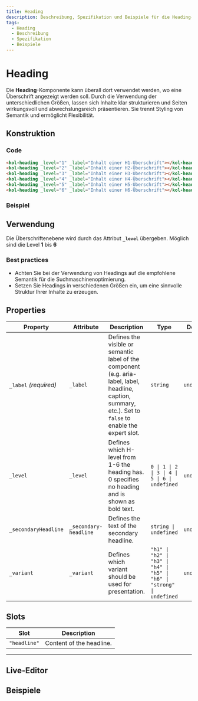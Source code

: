 ```yaml
---
title: Heading
description: Beschreibung, Spezifikation und Beispiele für die Heading-Komponente.
tags:
  - Heading
  - Beschreibung
  - Spezifikation
  - Beispiele
---
```



# Heading

Die **Heading**-Komponente kann überall dort verwendet werden, wo eine Überschrift angezeigt werden soll. Durch die Verwendung der unterschiedlichen Größen, lassen sich Inhalte klar strukturieren und Seiten wirkungsvoll und abwechslungsreich präsentieren. Sie trennt Styling von Semantik und ermöglicht Flexibilität.

## Konstruktion

### Code

```html
<kol-heading _level="1" _label="Inhalt einer H1-Überschrift"></kol-heading>
<kol-heading _level="2" _label="Inhalt einer H2-Überschrift"></kol-heading>
<kol-heading _level="3" _label="Inhalt einer H3-Überschrift"></kol-heading>
<kol-heading _level="4" _label="Inhalt einer H4-Überschrift"></kol-heading>
<kol-heading _level="5" _label="Inhalt einer H5-Überschrift"></kol-heading>
<kol-heading _level="6" _label="Inhalt einer H6-Überschrift"></kol-heading>
```

### Beispiel

<kol-heading _level="1" _label="Inhalt einer H1-Überschrift"></kol-heading>
<kol-heading _level="2" _label="Inhalt einer H2-Überschrift"></kol-heading>
<kol-heading _level="3" _label="Inhalt einer H3-Überschrift"></kol-heading>
<kol-heading _level="4" _label="Inhalt einer H4-Überschrift"></kol-heading>
<kol-heading _level="5" _label="Inhalt einer H5-Überschrift"></kol-heading>
<kol-heading _level="6" _label="Inhalt einer H6-Überschrift"></kol-heading>

## Verwendung

Die Überschriftenebene wird durch das Attribut **`_level`** übergeben. Möglich sind die Level **1** bis **6**

### Best practices

- Achten Sie bei der Verwendung von Headings auf die empfohlene Semantik für die Suchmaschinenoptimierung.
- Setzen Sie Headings in verschiedenen Größen ein, um eine sinnvolle Struktur Ihrer Inhalte zu erzeugen.

<!-- Auto Generated Below -->

## Properties

| Property              | Attribute             | Description                                                                                                                                                  | Type                                                                    | Default     |
| --------------------- | --------------------- | ------------------------------------------------------------------------------------------------------------------------------------------------------------ | ----------------------------------------------------------------------- | ----------- |
| `_label` _(required)_ | `_label`              | Defines the visible or semantic label of the component (e.g. aria-label, label, headline, caption, summary, etc.). Set to `false` to enable the expert slot. | `string`                                                                | `undefined` |
| `_level`              | `_level`              | Defines which H-level from 1-6 the heading has. 0 specifies no heading and is shown as bold text.                                                            | `0 \| 1 \| 2 \| 3 \| 4 \| 5 \| 6 \| undefined`                          | `undefined` |
| `_secondaryHeadline`  | `_secondary-headline` | Defines the text of the secondary headline.                                                                                                                  | `string \| undefined`                                                   | `undefined` |
| `_variant`            | `_variant`            | Defines which variant should be used for presentation.                                                                                                       | `"h1" \| "h2" \| "h3" \| "h4" \| "h5" \| "h6" \| "strong" \| undefined` | `undefined` |

## Slots

| Slot         | Description              |
| ------------ | ------------------------ |
| `"headline"` | Content of the headline. |

---

<ExampleLink component="heading" />

## Live-Editor

<LiveEditorCompact component="heading" />

## Beispiele

<Configurator component="heading" sample="basic" />
<Configurator component="heading" sample="paragraph" />
<Configurator component="heading" sample="badged" />
